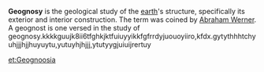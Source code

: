{{unreferenced|date=June 2006}}
'''Geognosy''' is the geological study of the [[earth]]'s structure, specifically its exterior and interior construction. The term was coined by [[Abraham Werner]]. A geognost is one versed in the study of geognosy.kkkkguujk8ii6tfghkjktfuiuyyikkfgfrrdyjuouoyiiro,kfdx.gytythhhtchyuhjjjhjjhuyuytu,yutuyhjhjjj,ytutyygjuiuijrertuy

[[et:Geognoosia]]